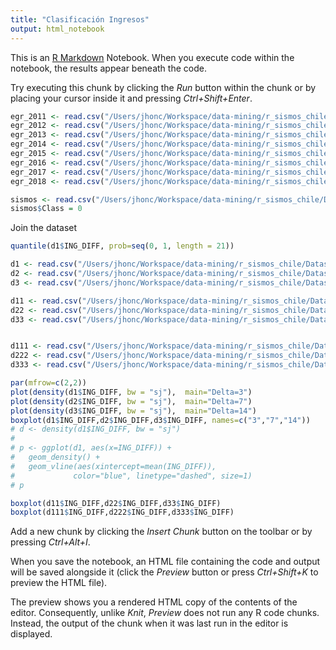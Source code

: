 ```yaml
---
title: "Clasificación Ingresos"
output: html_notebook
---
```


This is an [R Markdown](http://rmarkdown.rstudio.com) Notebook. When you execute code within the notebook, the results appear beneath the code. 

Try executing this chunk by clicking the *Run* button within the chunk or by placing your cursor inside it and pressing *Ctrl+Shift+Enter*. 

```r
egr_2011 <- read.csv("/Users/jhonc/Workspace/data-mining/r_sismos_chile/Datasets egresoHospitales/cleaned2/egr_2011.csv", sep=";", header=TRUE)
egr_2012 <- read.csv("/Users/jhonc/Workspace/data-mining/r_sismos_chile/Datasets egresoHospitales/cleaned2/egr_2012.csv", sep=";", header=TRUE)
egr_2013 <- read.csv("/Users/jhonc/Workspace/data-mining/r_sismos_chile/Datasets egresoHospitales/cleaned2/egr_2013.csv", sep=";", header=TRUE)
egr_2014 <- read.csv("/Users/jhonc/Workspace/data-mining/r_sismos_chile/Datasets egresoHospitales/cleaned2/egr_2014.csv", sep=";", header=TRUE)
egr_2015 <- read.csv("/Users/jhonc/Workspace/data-mining/r_sismos_chile/Datasets egresoHospitales/cleaned2/egr_2015.csv", sep=";", header=TRUE)
egr_2016 <- read.csv("/Users/jhonc/Workspace/data-mining/r_sismos_chile/Datasets egresoHospitales/cleaned2/egr_2016.csv", sep=";", header=TRUE)
egr_2017 <- read.csv("/Users/jhonc/Workspace/data-mining/r_sismos_chile/Datasets egresoHospitales/cleaned2/egr_2017.csv", sep=";", header=TRUE)
egr_2018 <- read.csv("/Users/jhonc/Workspace/data-mining/r_sismos_chile/Datasets egresoHospitales/cleaned2/egr_2018.csv", sep=";", header=TRUE)

sismos <- read.csv("/Users/jhonc/Workspace/data-mining/r_sismos_chile/Datasets sismológicos/sismos_cleaned2.csv")
sismos$Class = 0
```

Join the dataset
```r
quantile(d1$ING_DIFF, prob=seq(0, 1, length = 21))
```



```r

d1 <- read.csv("/Users/jhonc/Workspace/data-mining/r_sismos_chile/Datasets sismológicos/ing_data/ing_sis5_d3.csv")
d2 <- read.csv("/Users/jhonc/Workspace/data-mining/r_sismos_chile/Datasets sismológicos/ing_data/ing_sis5_d7.csv")
d3 <- read.csv("/Users/jhonc/Workspace/data-mining/r_sismos_chile/Datasets sismológicos/ing_data/ing_sis5_d14.csv")

d11 <- read.csv("/Users/jhonc/Workspace/data-mining/r_sismos_chile/Datasets sismológicos/ing_data/ing_sis6_d3.csv")
d22 <- read.csv("/Users/jhonc/Workspace/data-mining/r_sismos_chile/Datasets sismológicos/ing_data/ing_sis6_d7.csv")
d33 <- read.csv("/Users/jhonc/Workspace/data-mining/r_sismos_chile/Datasets sismológicos/ing_data/ing_sis6_d14.csv")


d111 <- read.csv("/Users/jhonc/Workspace/data-mining/r_sismos_chile/Datasets sismológicos/ing_data/ing_sis7_d3.csv")
d222 <- read.csv("/Users/jhonc/Workspace/data-mining/r_sismos_chile/Datasets sismológicos/ing_data/ing_sis7_d7.csv")
d333 <- read.csv("/Users/jhonc/Workspace/data-mining/r_sismos_chile/Datasets sismológicos/ing_data/ing_sis7_d14.csv")

par(mfrow=c(2,2))
plot(density(d1$ING_DIFF, bw = "sj"),  main="Delta=3")
plot(density(d2$ING_DIFF, bw = "sj"),  main="Delta=7")
plot(density(d3$ING_DIFF, bw = "sj"),  main="Delta=14")
boxplot(d1$ING_DIFF,d2$ING_DIFF,d3$ING_DIFF, names=c("3","7","14"))
# d <- density(d1$ING_DIFF, bw = "sj")
# 
# p <- ggplot(d1, aes(x=ING_DIFF)) + 
#   geom_density() +
#   geom_vline(aes(xintercept=mean(ING_DIFF)),
#             color="blue", linetype="dashed", size=1)
# p

boxplot(d11$ING_DIFF,d22$ING_DIFF,d33$ING_DIFF)
boxplot(d111$ING_DIFF,d222$ING_DIFF,d333$ING_DIFF)

```

Add a new chunk by clicking the *Insert Chunk* button on the toolbar or by pressing *Ctrl+Alt+I*.

When you save the notebook, an HTML file containing the code and output will be saved alongside it (click the *Preview* button or press *Ctrl+Shift+K* to preview the HTML file).

The preview shows you a rendered HTML copy of the contents of the editor. Consequently, unlike *Knit*, *Preview* does not run any R code chunks. Instead, the output of the chunk when it was last run in the editor is displayed.
